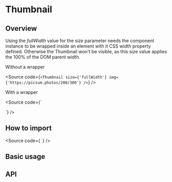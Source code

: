 

<Meta of={Stories} />

# Thumbnail

## Overview

Using the _fullWidth_ value for the _size_ parameter needs the component instance to be wrapped
inside an element with it CSS width property defined. Otherwise the Thumbnail won't be visible,
as this size value applies the 100% of the DOM parent width.

Without a wrapper

<Source
  code={`
<Thumbnail size={'fullWidth'} img={'https://picsum.photos/200/300'} />
`}
/>

With a wrapper

<Source
  code={`
<div
  style={{
    width: '90px',
    height: '90px',
  }}
>
  <Thumbnail size={'fullWidth'} img={'https://picsum.photos/200/300'} />
</div>
`}
/>

## How to import

<Source
  code={`
`}
/>

## Basic usage

<Canvas of={Stories.Base} />

## API

<ArgTypes of={Stories} />
